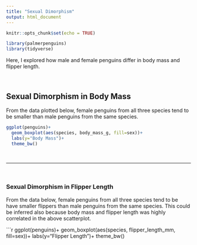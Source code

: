 ```yaml
---
title: "Sexual Dimorphism"
output: html_document
---
```


```r
knitr::opts_chunk$set(echo = TRUE)
```

```r
library(palmerpenguins)
library(tidyverse)
```
Here, I explored how male and female penguins differ in body mass and flipper length. 

<br>

## Sexual Dimorphism in Body Mass

From the data plotted below, female penguins from all three species tend to be smaller than male penguins from the same species. 

```r
ggplot(penguins)+
  geom_boxplot(aes(species, body_mass_g, fill=sex))+
  labs(y="Body Mass")+
  theme_bw()
```

<br> 

---

<br> 

### Sexual Dimorphism in Flipper Length 


From the data below, female penguins from all three species tend to be have smaller flippers than male penguins from the same species. This could be inferred also because body mass and flipper length was highly correlated in the above scatterplot. 


```r
ggplot(penguins)+
  geom_boxplot(aes(species, flipper_length_mm, fill=sex))+
  labs(y="Flipper Length")+
  theme_bw()